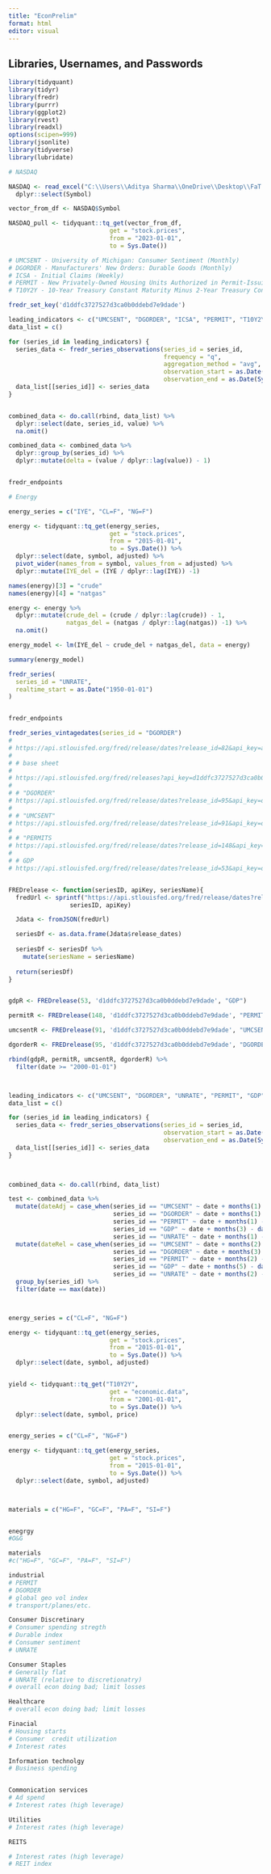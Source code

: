 ```yaml
---
title: "EconPrelim"
format: html
editor: visual
---
```


## Libraries, Usernames, and Passwords  

```r
library(tidyquant)
library(tidyr)
library(fredr)
library(purrr)
library(ggplot2)
library(rvest)
library(readxl)
options(scipen=999)
library(jsonlite)
library(tidyverse)
library(lubridate)
```


```r

# NASDAQ 

NASDAQ <- read_excel("C:\\Users\\Aditya Sharma\\OneDrive\\Desktop\\FaT 488 Project 2\\nasdaq_screener.xlsx") %>% 
  dplyr::select(Symbol)

vector_from_df <- NASDAQ$Symbol

NASDAQ_pull <- tidyquant::tq_get(vector_from_df,
                            get = "stock.prices", 
                            from = "2023-01-01", 
                            to = Sys.Date())

```

```r

# UMCSENT - University of Michigan: Consumer Sentiment (Monthly)
# DGORDER - Manufacturers' New Orders: Durable Goods (Monthly)
# ICSA - Initial Claims (Weekly)
# PERMIT - New Privately-Owned Housing Units Authorized in Permit-Issuing Places: Total Units (Monthly)
# T10Y2Y - 10-Year Treasury Constant Maturity Minus 2-Year Treasury Constant Maturity (Daily)

fredr_set_key('d1ddfc3727527d3ca0b0ddebd7e9dade')

leading_indicators <- c("UMCSENT", "DGORDER", "ICSA", "PERMIT", "T10Y2Y", "GDP")
data_list = c()

for (series_id in leading_indicators) {
  series_data <- fredr_series_observations(series_id = series_id, 
                                           frequency = "q", 
                                           aggregation_method = "avg", 
                                           observation_start = as.Date("2000-01-01"), 
                                           observation_end = as.Date(Sys.Date()))
  data_list[[series_id]] <- series_data
}


combined_data <- do.call(rbind, data_list) %>% 
  dplyr::select(date, series_id, value) %>% 
  na.omit()

combined_data <- combined_data %>% 
  dplyr::group_by(series_id) %>% 
  dplyr::mutate(delta = (value / dplyr::lag(value)) - 1) 


fredr_endpoints

``` 

```r

# Energy 

energy_series = c("IYE", "CL=F", "NG=F")

energy <- tidyquant::tq_get(energy_series,
                            get = "stock.prices", 
                            from = "2015-01-01", 
                            to = Sys.Date()) %>% 
  dplyr::select(date, symbol, adjusted) %>% 
  pivot_wider(names_from = symbol, values_from = adjusted) %>% 
  dplyr::mutate(IYE_del = (IYE / dplyr::lag(IYE)) -1)

names(energy)[3] = "crude"
names(energy)[4] = "natgas"

energy <- energy %>% 
  dplyr::mutate(crude_del = (crude / dplyr::lag(crude)) - 1, 
                natgas_del = (natgas / dplyr::lag(natgas)) -1) %>% 
  na.omit()

energy_model <- lm(IYE_del ~ crude_del + natgas_del, data = energy)

summary(energy_model)
```

```r
fredr_series(
  series_id = "UNRATE",
  realtime_start = as.Date("1950-01-01")
)


fredr_endpoints

fredr_series_vintagedates(series_id = "DGORDER")
# 
# https://api.stlouisfed.org/fred/release/dates?release_id=82&api_key=abcdefghijklmnopqrstuvwxyz123456
# 
# # base sheet
# 
# https://api.stlouisfed.org/fred/releases?api_key=d1ddfc3727527d3ca0b0ddebd7e9dade
# 
# # "DGORDER"
# https://api.stlouisfed.org/fred/release/dates?release_id=95&api_key=d1ddfc3727527d3ca0b0ddebd7e9dade&file_type=json
# 
# # "UMCSENT"
# https://api.stlouisfed.org/fred/release/dates?release_id=91&api_key=d1ddfc3727527d3ca0b0ddebd7e9dade&file_type=json
# 
# # "PERMITS
# https://api.stlouisfed.org/fred/release/dates?release_id=148&api_key=d1ddfc3727527d3ca0b0ddebd7e9dade&file_type=json
# 
# # GDP
# https://api.stlouisfed.org/fred/release/dates?release_id=53&api_key=d1ddfc3727527d3ca0b0ddebd7e9dade&file_type=json


FREDrelease <- function(seriesID, apiKey, seriesName){
  fredUrl <- sprintf("https://api.stlouisfed.org/fred/release/dates?release_id=%s&api_key=%s&file_type=json",
                 seriesID, apiKey)

  Jdata <- fromJSON(fredUrl)

  seriesDf <- as.data.frame(Jdata$release_dates)
  
  seriesDf <- seriesDf %>%
    mutate(seriesName = seriesName)
  
  return(seriesDf)
}


gdpR <- FREDrelease(53, 'd1ddfc3727527d3ca0b0ddebd7e9dade', "GDP")

permitR <- FREDrelease(148, 'd1ddfc3727527d3ca0b0ddebd7e9dade', "PERMIT")

umcsentR <- FREDrelease(91, 'd1ddfc3727527d3ca0b0ddebd7e9dade', "UMCSENT")

dgorderR <- FREDrelease(95, 'd1ddfc3727527d3ca0b0ddebd7e9dade', "DGORDER")

rbind(gdpR, permitR, umcsentR, dgorderR) %>% 
  filter(date >= "2000-01-01")



leading_indicators <- c("UMCSENT", "DGORDER", "UNRATE", "PERMIT", "GDP")
data_list = c()

for (series_id in leading_indicators) {
  series_data <- fredr_series_observations(series_id = series_id, 
                                           observation_start = as.Date("2000-01-01"), 
                                           observation_end = as.Date(Sys.Date()))
  data_list[[series_id]] <- series_data
}


  
combined_data <- do.call(rbind, data_list)

test <- combined_data %>%
  mutate(dateAdj = case_when(series_id == "UMCSENT" ~ date + months(1) - days(1),
                             series_id == "DGORDER" ~ date + months(1) - days(1),
                             series_id == "PERMIT" ~ date + months(1) - days(1),
                             series_id == "GDP" ~ date + months(3) - days(1),
                             series_id == "UNRATE" ~ date + months(1) - days(1))) %>% 
  mutate(dateRel = case_when(series_id == "UMCSENT" ~ date + months(2) - days(1),
                             series_id == "DGORDER" ~ date + months(3) - days(1),
                             series_id == "PERMIT" ~ date + months(2) - days(1),
                             series_id == "GDP" ~ date + months(5) - days(1),
                             series_id == "UNRATE" ~ date + months(2) - days(1))) %>% 
  group_by(series_id) %>% 
  filter(date == max(date))




```

```r
energy_series = c("CL=F", "NG=F")

energy <- tidyquant::tq_get(energy_series,
                            get = "stock.prices", 
                            from = "2015-01-01", 
                            to = Sys.Date()) %>% 
  dplyr::select(date, symbol, adjusted) 


yield <- tidyquant::tq_get("T10Y2Y",
                            get = "economic.data", 
                            from = "2001-01-01", 
                            to = Sys.Date()) %>% 
  dplyr::select(date, symbol, price) 


energy_series = c("CL=F", "NG=F")

energy <- tidyquant::tq_get(energy_series,
                            get = "stock.prices", 
                            from = "2015-01-01", 
                            to = Sys.Date()) %>% 
  dplyr::select(date, symbol, adjusted) 



materials = c("HG=F", "GC=F", "PA=F", "SI=F")


enegrgy
#O&G

materials  
#c("HG=F", "GC=F", "PA=F", "SI=F")

industrial 
# PERMIT
# DGORDER
# global geo vol index
# transport/planes/etc.

Consumer Discretinary
# Consumer spending stregth
# Durable index
# Consumer sentiment
# UNRATE

Consumer Staples
# Generally flat
# UNRATE (relative to discretionatry)
# overall econ doing bad; limit losses

Healthcare
# overall econ doing bad; limit losses

Finacial
# Housing starts
# Consumer  credit utilization
# Interest rates

Information technolgy
# Business spending


Commonication services
# Ad spend
# Interest rates (high leverage)

Utilities
# Interest rates (high leverage)

REITS

# Interest rates (high leverage)
# REIT index













```


